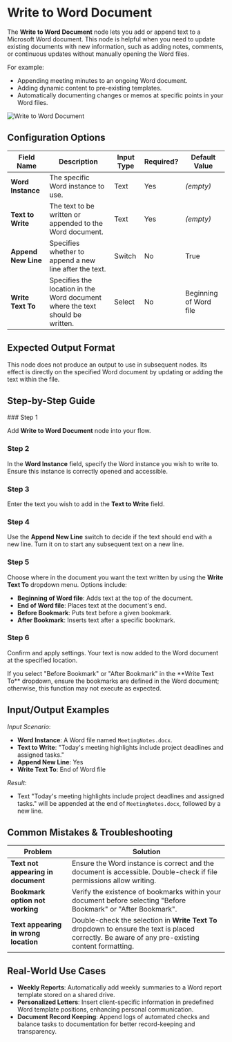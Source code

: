 
# Write to Word Document

The **Write to Word Document** node lets you add or append text to a Microsoft Word document. This node is helpful when you need to update existing documents with new information, such as adding notes, comments, or continuous updates without manually opening the Word files.

For example:

- Appending meeting minutes to an ongoing Word document.
- Adding dynamic content to pre-existing templates.
- Automatically documenting changes or memos at specific points in your Word files.

![Write to Word Document](./write-to-word.png)

## Configuration Options

| Field Name          | Description                                                                   | Input Type | Required? | Default Value          |
| ------------------- | ----------------------------------------------------------------------------- | ---------- | --------- | ---------------------- |
| **Word Instance**   | The specific Word instance to use.                                            | Text       | Yes       | _(empty)_              |
| **Text to Write**   | The text to be written or appended to the Word document.                      | Text       | Yes       | _(empty)_              |
| **Append New Line** | Specifies whether to append a new line after the text.                        | Switch     | No        | True                   |
| **Write Text To**   | Specifies the location in the Word document where the text should be written. | Select     | No        | Beginning of Word file |

## Expected Output Format

This node does not produce an output to use in subsequent nodes. Its effect is directly on the specified Word document by updating or adding the text within the file.

## Step-by-Step Guide

<Steps>
### Step 1

Add **Write to Word Document** node into your flow.

### Step 2

In the **Word Instance** field, specify the Word instance you wish to write to. Ensure this instance is correctly opened and accessible.

### Step 3

Enter the text you wish to add in the **Text to Write** field.

### Step 4

Use the **Append New Line** switch to decide if the text should end with a new line. Turn it on to start any subsequent text on a new line.

### Step 5

Choose where in the document you want the text written by using the **Write Text To** dropdown menu. Options include:

- **Beginning of Word file**: Adds text at the top of the document.
- **End of Word file**: Places text at the document's end.
- **Before Bookmark**: Puts text before a given bookmark.
- **After Bookmark**: Inserts text after a specific bookmark.

### Step 6

Confirm and apply settings. Your text is now added to the Word document at the specified location.

</Steps>

<Callout type="info" title="Note">
  If you select "Before Bookmark" or "After Bookmark" in the **Write Text To**
  dropdown, ensure the bookmarks are defined in the Word document; otherwise,
  this function may not execute as expected.
</Callout>

## Input/Output Examples

_Input Scenario_:

- **Word Instance**: A Word file named `MeetingNotes.docx`.
- **Text to Write**: "Today's meeting highlights include project deadlines and assigned tasks."
- **Append New Line**: Yes
- **Write Text To**: End of Word file

_Result_:

- Text "Today's meeting highlights include project deadlines and assigned tasks." will be appended at the end of `MeetingNotes.docx`, followed by a new line.

## Common Mistakes & Troubleshooting

| Problem                              | Solution                                                                                                                                          |
| ------------------------------------ | ------------------------------------------------------------------------------------------------------------------------------------------------- |
| **Text not appearing in document**   | Ensure the Word instance is correct and the document is accessible. Double-check if file permissions allow writing.                               |
| **Bookmark option not working**      | Verify the existence of bookmarks within your document before selecting "Before Bookmark" or "After Bookmark".                                    |
| **Text appearing in wrong location** | Double-check the selection in **Write Text To** dropdown to ensure the text is placed correctly. Be aware of any pre-existing content formatting. |

## Real-World Use Cases

- **Weekly Reports**: Automatically add weekly summaries to a Word report template stored on a shared drive.
- **Personalized Letters**: Insert client-specific information in predefined Word template positions, enhancing personal communication.
- **Document Record Keeping**: Append logs of automated checks and balance tasks to documentation for better record-keeping and transparency.

